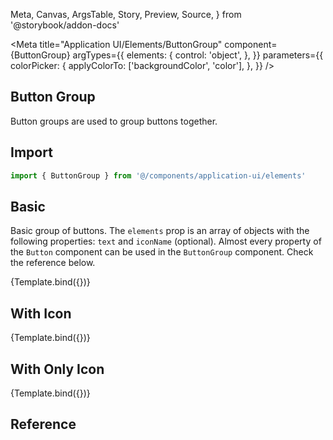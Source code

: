   Meta,
  Canvas,
  ArgsTable,
  Story,
  Preview,
  Source,
} from '@storybook/addon-docs'

<Meta
  title="Application UI/Elements/ButtonGroup"
  component={ButtonGroup}
  argTypes={{
    elements: {
      control: 'object',
    },
  }}
  parameters={{
    colorPicker: {
      applyColorTo: ['backgroundColor', 'color'],
    },
  }}
/>


## Button Group

Button groups are used to group buttons together.

## Import

```js
import { ButtonGroup } from '@/components/application-ui/elements'
```

## Basic

Basic group of buttons. The `elements` prop is an array of objects with the following properties: `text` and `iconName` (optional). Almost every property of the `Button` component can be used in the `ButtonGroup` component. Check the reference below.

<Canvas>
  <Story
    name="Basic"
    args={{
      elements: [
        { text: 'Button 1' },
        { text: 'Button 2' },
        { text: 'Button 3' },
      ],
    }}
  >
    {Template.bind({})}
  </Story>
</Canvas>

## With Icon

<Canvas>
  <Story
    name="With Icon"
    args={{
      elements: [
        { text: 'Button 1', iconName: 'academic-cap' },
        { text: 'Button 2', iconName: 'adjustments-vertical' },
        { text: 'Button 3', iconName: 'arrow-up-tray' },
      ],
    }}
  >
    {Template.bind({})}
  </Story>
</Canvas>

## With Only Icon

<Canvas>
  <Story
    name="With Only Icon"
    args={{
      elements: [{ iconName: 'chevron-left' }, { iconName: 'chevron-right' }],
    }}
  >
    {Template.bind({})}
  </Story>
</Canvas>

## Reference

<ArgsTable of={ButtonGroup} />
